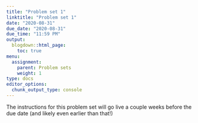 ```yaml
---
title: "Problem set 1"
linktitle: "Problem set 1"
date: "2020-08-31"
due_date: "2020-08-31"
due_time: "11:59 PM"
output:
  blogdown::html_page:
    toc: true
menu:
  assignment:
    parent: Problem sets
    weight: 1
type: docs
editor_options: 
  chunk_output_type: console
---
```


The instructions for this problem set will go live a couple weeks before the due date (and likely even earlier than that!)
